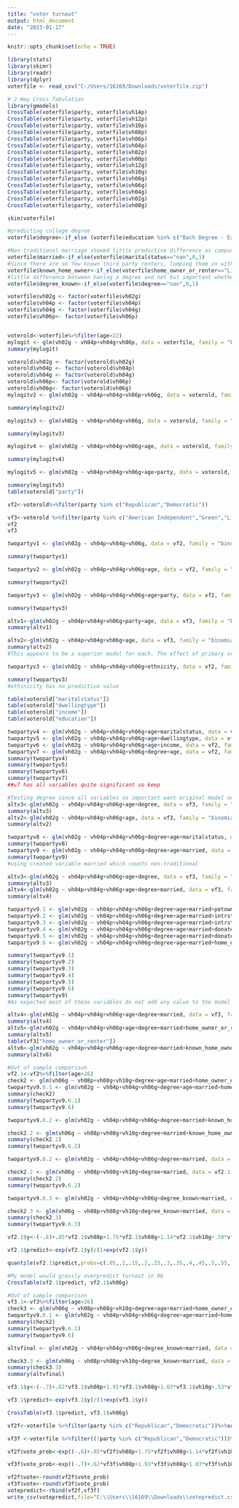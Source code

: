 ---
title: "voter turnout"
output: html_document
date: "2023-01-17"
---

```{r setup, include=FALSE}
knitr::opts_chunk$set(echo = TRUE)
```
```{r}
library(stats)
library(skimr)
library(readr)
library(dplyr)
voterfile <- read_csv("C:/Users/16169/Downloads/voterfile.zip")
```

```{r}
# 2-Way Cross Tabulation
library(gmodels)
CrossTable(voterfile$party, voterfile$vh14p)
CrossTable(voterfile$party, voterfile$vh12p)
CrossTable(voterfile$party, voterfile$vh10p)
CrossTable(voterfile$party, voterfile$vh08p)
CrossTable(voterfile$party, voterfile$vh06p)
CrossTable(voterfile$party, voterfile$vh04p)
CrossTable(voterfile$party, voterfile$vh02p)
CrossTable(voterfile$party, voterfile$vh00p)
CrossTable(voterfile$party, voterfile$vh12g)
CrossTable(voterfile$party, voterfile$vh10g)
CrossTable(voterfile$party, voterfile$vh08g)
CrossTable(voterfile$party, voterfile$vh06g)
CrossTable(voterfile$party, voterfile$vh04g)
CrossTable(voterfile$party, voterfile$vh02g)
CrossTable(voterfile$party, voterfile$vh00g)

```
```{r}

skim(voterfile)

#predicting college degree
voterfile$degree<-if_else (voterfile$education %in% c("Bach Degree - Extremely Likely","Bach Degree - Likely","Grad Degree - Extremely Likely","Grad Degree - Likely "), "yes", if_else(voterfile$education == "nan", "nan", "no"))

#Non-traditional marriage showed little predictive difference as compared to being married so both are encoded as yes
voterfile$married<-if_else(voterfile$maritalstatus=="nan",0,1)
#Since there are so few known third party renters, lumping them in with unknown
voterfile$known_home_owner<-if_else(voterfile$home_owner_or_renter=="Likely Homeowner",1,0)
#little difference between having a degree and not but important whether it is known
voterfile$degree_known<-if_else(voterfile$degree=="nan",0,1)
```

```{r}
voterfile$vh02g <- factor(voterfile$vh02g)
voterfile$vh04p <- factor(voterfile$vh04p)
voterfile$vh04g <- factor(voterfile$vh04g)
voterfile$vh06p<- factor(voterfile$vh06p)


voterold<-voterfile%>%filter(age>22)
mylogit <- glm(vh02g ~ vh04p+vh04g+vh06p, data = voterfile, family = "binomial")
summary(mylogit)
```

```{r}
voterold$vh02g <- factor(voterold$vh02g)
voterold$vh04p <- factor(voterold$vh04p)
voterold$vh04g <- factor(voterold$vh04g)
voterold$vh06p<- factor(voterold$vh06p)
voterold$vh06g<- factor(voterold$vh06g)
mylogitv2 <- glm(vh02g ~ vh04p+vh04g+vh06p+vh06g, data = voterold, family = "binomial")
```
```{r}
summary(mylogitv2)
```

```{r}
mylogitv3 <- glm(vh02g ~ vh04p+vh04g+vh06g, data = voterold, family = "binomial")
```
```{r}
summary(mylogitv3)
```

```{r}
mylogitv4 <- glm(vh02g ~ vh04p+vh04g+vh06g+age, data = voterold, family = "binomial")
```
```{r}
summary(mylogitv4)
```

```{r}
mylogitv5 <- glm(vh02g ~ vh04p+vh04g+vh06g+age+party, data = voterold, family = "binomial")
```

```{r}
summary(mylogitv5)
table(voterold["party"])
```



```{r}
vf2<-voterold%>%filter(party %in% c("Republican","Democratic"))

vf3<-voterold %>%filter(party %in% c("American Independent","Green","Libertarian","Natural Law", "Non-Partisan", "Other " ))
vf2
vf3
```

```{r}
twopartyv1 <- glm(vh02g ~ vh04p+vh04g+vh06g, data = vf2, family = "binomial")

summary(twopartyv1)
```

```{r}
twopartyv2 <- glm(vh02g ~ vh04p+vh04g+vh06g+age, data = vf2, family = "binomial")

summary(twopartyv2)
```

```{r}
twopartyv3 <- glm(vh02g ~ vh04p+vh04g+vh06g+age+party, data = vf2, family = "binomial")

summary(twopartyv3)
```


```{r}
altv1<-glm(vh02g ~ vh04p+vh04g+vh06g+party+age, data = vf3, family = "binomial")
summary(altv1)
```

```{r}
altv2<-glm(vh02g ~ vh04p+vh04g+vh06g+age, data = vf3, family = "binomial")
summary(altv2)
#This appears to be a superior model for each. The effect of primary voting is far different for non-major party voters requiring seperate models but once two party and third party voters require similar models. I don't expect to see anything significant with other factors but could be surprised.
```

```{r}
twopartyv3 <- glm(vh02g ~ vh04p+vh04g+vh06g+ethnicity, data = vf2, family = "binomial")

summary(twopartyv3)
#ethinicity has no predictive value
```

```{r}
table(voterold["maritalstatus"])
table(voterold["dwellingtype"])
table(voterold["income"])
table(voterold["education"])

twopartyv4 <- glm(vh02g ~ vh04p+vh04g+vh06g+age+maritalstatus, data = vf2, family = "binomial")
twopartyv5 <- glm(vh02g ~ vh04p+vh04g+vh06g+age+dwellingtype, data = vf2, family = "binomial")
twopartyv6 <- glm(vh02g ~ vh04p+vh04g+vh06g+age+income, data = vf2, family = "binomial")
twopartyv7 <- glm(vh02g ~ vh04p+vh04g+vh06g+degree+age, data = vf2, family = "binomial")
summary(twopartyv4)
summary(twopartyv5)
summary(twopartyv6)
summary(twopartyv7)
##v7 has all variables quite significant so keep
```

```{r}

#Testing degree since all variables so important want original model nearby
altv3<-glm(vh02g ~ vh04p+vh04g+vh06g+age+degree, data = vf3, family = "binomial")
summary(altv3)
altv2<-glm(vh02g ~ vh04p+vh04g+vh06g+age, data = vf3, family = "binomial")
summary(altv2)
```

```{r}
twopartyv8 <- glm(vh02g ~ vh04p+vh04g+vh06g+degree+age+maritalstatus, data = vf2, family = "binomial")
summary(twopartyv8)
twopartyv9 <- glm(vh02g ~ vh04p+vh04g+vh06g+degree+age+married, data = vf2, family = "binomial")
summary(twopartyv9)
#using created variable married which counts non-traditional
```
```{r}
altv3<-glm(vh02g ~ vh04p+vh04g+vh06g+age+degree, data = vf3, family = "binomial")
summary(altv3)
altv4<-glm(vh02g ~ vh04p+vh04g+vh06g+age+degree+married, data = vf3, family = "binomial")
summary(altv4)
```

```{r}
twopartyv9.1 <- glm(vh02g ~ vh04p+vh04g+vh06g+degree+age+married+petowner_dog, data = vf2, family = "binomial")
twopartyv9.2 <- glm(vh02g ~ vh04p+vh04g+vh06g+degree+age+married+intrst_nascar_in_hh, data = vf2, family = "binomial")
twopartyv9.3 <- glm(vh02g ~ vh04p+vh04g+vh06g+degree+age+married+intrst_musical_instruments_in_hh, data = vf2, family = "binomial")
twopartyv9.4 <- glm(vh02g ~ vh04p+vh04g+vh06g+degree+age+married+donates_to_liberal_causes, data = vf2, family = "binomial")
twopartyv9.5 <- glm(vh02g ~ vh04p+vh04g+vh06g+degree+age+married+donates_to_conservative_causes, data = vf2, family = "binomial")
twopartyv9.6 <- glm(vh02g ~ vh04p+vh04g+vh06g+degree+age+married+home_owner_or_renter, data = vf2, family = "binomial")

summary(twopartyv9.1)
summary(twopartyv9.2)
summary(twopartyv9.3)
summary(twopartyv9.4)
summary(twopartyv9.5)
summary(twopartyv9.6)
summary(twopartyv9)
#As expected most of these variables do not add any value to the model at this point, but somewhat surprisingly homeowner status does. It does make sense that people in the more stable position of owning their home would be more likely to vote.
```

```{r}
altv4<-glm(vh02g ~ vh04p+vh04g+vh06g+age+degree+married, data = vf3, family = "binomial")
summary(altv4)
altv5<-glm(vh02g ~ vh04p+vh04g+vh06g+age+degree+married+home_owner_or_renter, data = vf3, family = "binomial")
summary(altv5)
table(vf3["home_owner_or_renter"])
altv6<-glm(vh02g ~ vh04p+vh04g+vh06g+age+degree+married+known_home_owner, data = vf3, family = "binomial")
summary(altv6)
```

```{r}
#Out of sample comparison
vf2.1<-vf2%>%filter(age>26)
check2 <- glm(vh06g ~ vh08p+vh08g+vh10g+degree+age+married+home_owner_or_renter, data = vf2.1, family = "binomial")
twopartyv9.6.1 <- glm(vh02g ~ vh04p+vh04g+vh06g+degree+age+married+home_owner_or_renter, data = vf2.1, family = "binomial")
summary(check2)
summary(twopartyv9.6.1)
summary(twopartyv9.6)

```

```{r}
twopartyv9.6.2 <- glm(vh02g ~ vh04p+vh04g+vh06g+degree+married+known_home_owner, data = vf2.1, family = "binomial")

check2.2 <- glm(vh06g ~ vh08p+vh08g+vh10g+degree+married+known_home_owner, data = vf2.1, family = "binomial")
summary(check2.2)
summary(twopartyv9.6.2)
```

```{r}
twopartyv9.6.2 <- glm(vh02g ~ vh04p+vh04g+vh06g+degree+married, data = vf2.1, family = "binomial")

check2.2 <- glm(vh06g ~ vh08p+vh08g+vh10g+degree+married, data = vf2.1, family = "binomial")
summary(check2.2)
summary(twopartyv9.6.2)
```


```{r}
twopartyv9.6.3 <- glm(vh02g ~ vh04p+vh04g+vh06g+degree_known+married, data = vf2.1, family = "binomial")

check2.3 <- glm(vh06g ~ vh08p+vh08g+vh10g+degree_known+married, data = vf2.1, family = "binomial")
summary(check2.3)
summary(twopartyv9.6.3)
```

```{r}
vf2.1$y<-(-.6)+.85*vf2.1$vh08p+1.75*vf2.1$vh08g+1.14*vf2.1$vh10g+.50*vf2.1$degree_known+.54*vf2.1$married

vf2.1$predict<-exp(vf2.1$y)/(1+exp(vf2.1$y)) 
```

```{r}
quantile(vf2.1$predict,probs=c(.05,.1,.15,.2,.25,.3,.35,.4,.45,.5,.55,.6,.65,.7,.75,.8,.85,.9,.95))
```

```{r}
#My model would grossly overpredict turnout in 06
CrossTable(vf2.1$predict, vf2.1$vh06g)
```

```{r}
#Out of sample comparison
vf3.1<-vf3%>%filter(age>26)
check3 <- glm(vh06g ~ vh08p+vh08g+vh10g+degree+age+married+home_owner_or_renter, data = vf3.1, family = "binomial")
twopartyv9.6.1 <- glm(vh02g ~ vh04p+vh04g+vh06g+degree+age+married+home_owner_or_renter, data = vf2.1, family = "binomial")
summary(check2)
summary(twopartyv9.6.1)
summary(twopartyv9.6)

```

```{r}
altvfinal <- glm(vh02g ~ vh04p+vh04g+vh06g+degree_known+married, data = vf3.1, family = "binomial")

check3.3 <- glm(vh06g ~ vh08p+vh08g+vh10g+degree_known+married, data = vf3.1, family = "binomial")
summary(check3.3)
summary(altvfinal)
```


```{r}
vf3.1$y<-(-.7)+.62*vf3.1$vh08p+1.91*vf3.1$vh08g+1.03*vf3.1$vh10g+.53*vf3.1$degree_known+.58*vf3.1$married

vf3.1$predict<-exp(vf3.1$y)/(1+exp(vf3.1$y)) 
```


```{r}

CrossTable(vf3.1$predict, vf3.1$vh06g)
```

```{r}
vf2f<-voterfile %>%filter(party %in% c("Republican","Democratic"))%>%select(c("optimus_id","vh08p","vh08g","vh10g","degree_known","married"))

vf3f <-voterfile %>%filter((!party %in% c("Republican","Democratic")))%>% select(c("optimus_id","vh08p","vh08g","vh10g","degree_known","married"))

vf2f$vote_prob<-exp((-.6)+.85*vf2f$vh08p+1.75*vf2f$vh08g+1.14*vf2f$vh10g+.50*vf2f$degree_known+.54*vf2f$married)/(1+exp((-.6)+.85*vf2f$vh08p+1.75*vf2f$vh08g+1.14*vf2f$vh10g+.50*vf2f$degree_known+.54*vf2f$married))

vf3f$vote_prob<-exp((-.7)+.62*vf3f$vh08p+1.91*vf3f$vh08g+1.03*vf3f$vh10g+.53*vf3f$degree_known+.58*vf3f$married)/(1+exp((-.7)+.62*vf3f$vh08p+1.91*vf3f$vh08g+1.03*vf3f$vh10g+.53*vf3f$degree_known+.58*vf3f$married))
```

```{r}
vf2f$vote<-round(vf2f$vote_prob)
vf3f$vote<-round(vf3f$vote_prob)
votepredict<-rbind(vf2f,vf3f)
write_csv(votepredict,file="C:\\Users\\16169\\Downloads\\votepredict.csv")
```








